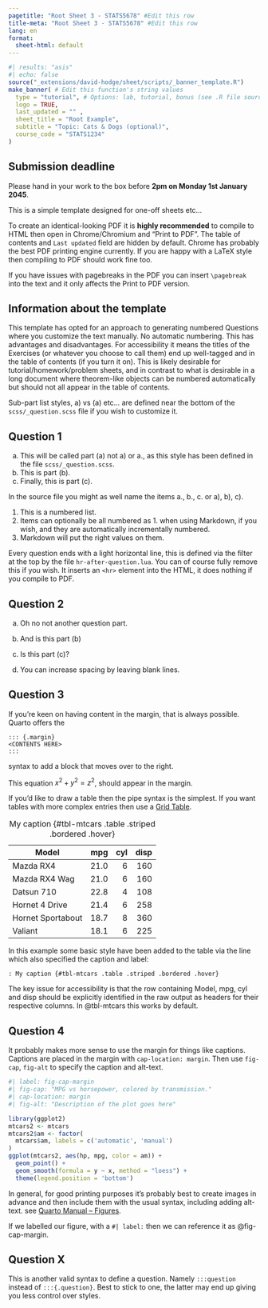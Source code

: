 ```yaml
---
pagetitle: "Root Sheet 3 - STATS5678" #Edit this row
title-meta: "Root Sheet 3 - STATS5678" #Edit this row
lang: en
format:
  sheet-html: default
---
```

<!-- Start of banner -->
```r
#| results: "asis"
#| echo: false
source("_extensions/david-hodge/sheet/scripts/_banner_template.R")
make_banner( # Edit this function's string values
  type = "tutorial", # Options: lab, tutorial, bonus (see .R file source above)
  logo = TRUE,
  last_updated = "" ,
  sheet_title = "Root Example",
  subtitle = "Topic: Cats & Dogs (optional)",
  course_code = "STATS1234"
)
```
<!-- End of banner -->

<!-- A sample text box (red border) -->
::: {.box .box-red}
## Submission deadline

Please hand in your work to the box before **2pm on Monday 1st January 2045**.

This is a simple template designed for one-off sheets etc...

To create an identical-looking PDF it is **highly recommended** to compile to HTML then open in Chrome/Chromium and "Print to PDF". The table of contents and `Last updated` field are hidden by default. Chrome has probably the best PDF printing engine currently. If you are happy with a LaTeX style then compiling to PDF should work fine too.

If you have issues with pagebreaks in the PDF you can insert `\pagebreak` into the text and it only affects the Print to PDF version.
:::

<!-- This double border red box is hidden
::: {.box .box-red-double}
## Plagiarism warning
This is a box with a medium thickness double red border (two lines close together) and left-aligned text.
:::
-->

<!-- A sample text box (blue double border) -->
::: {.box .box-blue}
## Information about the template
::::: small
This template has opted for an approach to generating numbered Questions where you customize the text manually. No automatic numbering. This has advantages and disadvantages. For accessibility it means the titles of the Exercises (or whatever you choose to call them) end up well-tagged and in the table of contents (if you turn it on). This is likely desirable for tutorial/homework/problem sheets, and in contrast to what is desirable in a long document where theorem-like objects can be numbered automatically but should not all appear in the table of contents.

Sub-part list styles, a) vs (a) etc... are defined near the bottom of the `scss/_question.scss` file if you wish to customize it.
:::::
:::

::: {.question}

## Question 1

a. This will be called part (a) not a) or a., as this style has been defined in the file `scss/_question.scss`.
a. This is part (b).
a. Finally, this is part (c).

In the source file you might as well name the items a., b., c. or a), b), c).

1. This is a numbered list.
1. Items can optionally be all numbered as 1\. when using Markdown, if you wish, and they are automatically incrementally numbered.
1. Markdown will put the right values on them.

Every question ends with a light horizontal line, this is defined via the filter at the top by the file `hr-after-question.lua`. You can of course fully remove this if you wish. It inserts an `<hr>` element into the HTML, it does nothing if you compile to PDF.

:::

::: {.question}

## Question 2

a. Oh no not another question part.

b. And is this part (b)

c. Is this part (c)?

d. You can increase spacing by leaving blank lines.

:::

:::{.question}

## Question 3

If you're keen on having content in the margin, that is always possible. Quarto offers the 

```
::: {.margin}
<CONTENTS HERE>
:::
``` 

syntax to add a block that moves over to the right.

:::: {.column-margin}
This equation $x^2+y^2=z^2$, should appear in the margin.
::::

If you'd like to draw a table then the pipe syntax is the simplest. If you want tables with more complex entries then use a [Grid Table](https://quarto.org/docs/authoring/tables.html#grid-tables).


| Model            |  mpg | cyl | disp |
|------------------|-----:|----:|----:|
| Mazda RX4        | 21.0 |   6 | 160 |
| Mazda RX4 Wag    | 21.0 |   6 | 160 |
| Datsun 710       | 22.8 |   4 | 108 |
| Hornet 4 Drive   | 21.4 |   6 | 258 |
| Hornet Sportabout| 18.7 |   8 | 360 |
| Valiant          | 18.1 |   6 | 225 |

: My caption {#tbl-mtcars .table .striped .bordered .hover}

In this example some basic style have been added to the table via the line which also specified the caption and label:
```
: My caption {#tbl-mtcars .table .striped .bordered .hover}
```

The key issue for accessibility is that the row containing Model, mpg, cyl and disp should be explicitly identified in the raw output as headers for their respective columns. In @tbl-mtcars this works by default.

:::

::: {.question}

## Question 4


It probably makes more sense to use the margin for things like captions. Captions are placed in the margin with `cap-location: margin`. Then use `fig-cap`, `fig-alt` to specify the caption and alt-text.

```r
#| label: fig-cap-margin
#| fig-cap: "MPG vs horsepower, colored by transmission."
#| cap-location: margin
#| fig-alt: "Description of the plot goes here"

library(ggplot2)
mtcars2 <- mtcars
mtcars2$am <- factor(
  mtcars$am, labels = c('automatic', 'manual')
)
ggplot(mtcars2, aes(hp, mpg, color = am)) +
  geom_point() +
  geom_smooth(formula = y ~ x, method = "loess") +
  theme(legend.position = 'bottom')
```
:::

In general, for good printing purposes it's probably best to create images in advance and then include them with the usual syntax, including adding alt-text. see [Quarto Manual -- Figures](https://quarto.org/docs/authoring/figures.html).

If we labelled our figure, with a `#| label:` then we can reference it as @fig-cap-margin.

:::question
## Question X

This is another valid syntax to define a question. Namely ```:::question``` instead of ```:::{.question}```. Best to stick to one, the latter may end up giving you less control over styles.
:::

